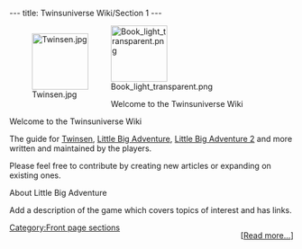 ---
title: Twinsuniverse Wiki/Section 1
---

<div class="fpbox plain desktopright mobilecenter"><!-- BEGIN Welcome box-->
<div class="nomobile" style="float:left;">[[File:Twinsen.jpg|100px]]</div><div class="mobileonly">[[File:Book light transparent.png|100px|center]]</div>
<div class="mainheading nomobile">Welcome to the Twinsuniverse&nbsp;Wiki</div><div class="heading mobileonly">Welcome to the Twinsuniverse Wiki</div>
<div>The guide for [[Twinsen]], [[Little Big Adventure]], [[Little Big Adventure 2]] and more written and maintained by the players.</div>
<div>Please feel free to contribute by creating new articles or expanding on existing ones.</div>
</div><!--END Welcome box-->

<div class="fpbox mobilecollapsible"><!-- BEGIN Spotlight box-->
<div class="heading desktopcenter mobileleft">About Little Big Adventure</div>
<div class="body">
Add a description of the game which covers topics of interest and has links.<div style="float: right;"><nowiki>[</nowiki>[[Little Big Adventure|Read more...]]<nowiki>]</nowiki></div>
</div>
</div><!--END Welcome and Description Spotlight box--><noinclude>

[[Category:Front page sections]]</noinclude>